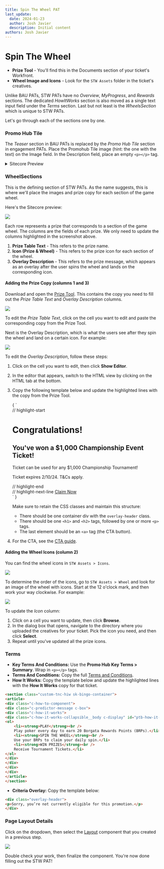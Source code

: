 ---
title: Spin The Wheel PAT
last_update:
  date: 2024-01-23
  author: Josh Javier
  description: Initial content
authors: Josh Javier
---


# Spin The Wheel

<Admonition type="info" title="Copy and assets needed">

- **Prize Tool** - You'll find this in the Documents section of your ticket's Workfront.
- **Wheel Image and Icons** - Look for the `STW Assets` folder in the ticket's creatives.

</Admonition>

Unlike BAU PATs, STW PATs have no *Overview*, *MyProgress*, and *Rewards* sections. The dedicated *HowItWorks* section is also moved as a single text input field under the *Terms* section. Last but not least is the *WheelsSection* which is unique to STW PATs.

Let's go through each of the sections one by one.

### Promo Hub Tile

The *Teaser* section in BAU PATs is replaced by the *Promo Hub Tile* section in engagement PATs. Place the Promohub Tile image (hint: the one with the text) on the Image field. In the Description field, place an empty `<p></p>` tag.

<details>
  <summary>Sitecore Preview</summary>
  ![](https://res.cloudinary.com/dlfu36fiw/image/upload/v1709887490/builds/pat-eds-engagement/ip0grykcq5byxpoaktjn.png)  
</details>

### WheelSections

This is the defining section of STW PATs. As the name suggests, this is where we'll place the images and prize copy for each section of the game wheel.

Here's the Sitecore preview:

![](https://res.cloudinary.com/dlfu36fiw/image/upload/v1709887490/builds/pat-eds-engagement/m7tecqx1rgabxnq21z6q.png)

Each row represents a prize that corresponds to a section of the game wheel. The columns are the fields of each prize. We only need to update the columns highlighted in the screenshot above.

1. **Prize Table Text** - This refers to the prize name.
2. **Icon (Prize & Wheel)** - This refers to the prize icon for each section of the wheel.
3. **Overlay Description** - This refers to the prize message, which appears as an overlay after the user spins the wheel and lands on the corresponding icon.

#### Adding the Prize Copy (columns 1 and 3)

Download and open the [Prize Tool](documents#prize-tool). This contains the copy you need to fill out the *Prize Table Text* and *Overlay Description* columns.

![](https://res.cloudinary.com/dlfu36fiw/image/upload/v1709887489/builds/pat-eds-engagement/gviphbaitv69oduuzwev.png)

To edit the *Prize Table Text*, click on the cell you want to edit and paste the corresponding copy from the Prize Tool.

Next is the Overlay Description, which is what the users see after they spin the wheel and land on a certain icon. For example:

![](https://res.cloudinary.com/dlfu36fiw/image/upload/v1709887489/builds/pat-eds-engagement/z6eyq5pvx2fmupumzrz2.jpg)

To edit the *Overlay Description*, follow these steps:

1. Click on the cell you want to edit, then click **Show Editor**.
2. In the editor that appears, switch to the HTML view by clicking on the HTML tab at the bottom.
3. Copy the following template below and update the highlighted lines with the copy from the Prize Tool.

   <CodeBlock language="html" showLineNumbers className="my-4">
     {
      `<div class="overlay-header">
   // highlight-start
   <h1 class="mb-1 mt-0">Congratulations!</h1>
   <h2 class="mb-2 mt-1">You've won a $1,000 Championship Event Ticket!</h2>
   <p class="mb-2">Ticket can be used for any $1,000 Championship Tournament!</p>
   <p class="mb-2">Ticket expires 2/10/24. T&amp;Cs apply.</p>
   // highlight-end
   <div class="mt-2">
   // highlight-next-line
   <a rel="noopener noreferrer" class="btn btn-primary" href="!!M2.Promo/offers/p/poker">Claim Now</a>
   </div>
   </div>`
     }
   </CodeBlock>

   Make sure to retain the CSS classes and maintain this structure:
   - There should be one container div with the `overlay-header` class.
   - There should be one `<h1>` and `<h2>` tags, followed by one or more `<p>` tags.
   - The last element should be an `<a>` tag (the CTA button).

4. For the CTA, see the [CTA guide](https://coralracing-my.sharepoint.com/:x:/g/personal/krisha_manalo_entaingroup_com/EfvRGdc4sN5MiwcmKjBu55wBGvjTEIDYp-1XEU-iLJkGXA).

#### Adding the Wheel Icons (column 2)

You can find the wheel icons in `STW Assets > Icons`.

![](https://res.cloudinary.com/dlfu36fiw/image/upload/v1709887553/builds/pat-eds-engagement/a4wp3blkx4b697mj2xmy.png)

To determine the order of the icons, go to `STW Assets > Wheel` and look for an image of the wheel with icons. Start at the 12 o'clock mark, and then work your way clockwise. For example:

![](https://res.cloudinary.com/dlfu36fiw/image/upload/v1709887490/builds/pat-eds-engagement/fljjbir9ylqnorxokadk.png)

To update the *Icon* column:

1. Click on a cell you want to update, then click **Browse**.
2. In the dialog box that opens, navigate to the directory where you uploaded the creatives for your ticket. Pick the icon you need, and then click **Select**.
3. Repeat until you've updated all the prize icons.

### Terms

- **Key Terms And Conditions:** Use the **Promo Hub Key Terms > Summary**. Wrap in `<p></p>` tags.
- **Terms And Conditions:** Copy the full [Terms and Conditions](documents#terms-and-conditions).
- **How It Works:** Copy the template below and update the highlighted lines with the **How It Works** copy for that ticket.

```html {8-13} showLineNumbers
<section class="custom-tnc-hiw sk-bingo-container">
<article>
<div class="c-how-to-component">
<div class="c-predictor-message c-box">
<div class="c-how-it-works">
<div class="c-how-it-works-collapsible__body c-display" id="ptb-how-it-works__desc">
<ol>
    <li><strong>PLAY</strong><br />
    Play poker every day to earn 20 Borgata Rewards Points (BRPs).</li>
    <li><strong>SPIN THE WHEEL</strong><br />
    Use your BRPs to claim your daily spin.</li>
    <li><strong>WIN PRIZES</strong><br />
    Receive Tournament Tickets.</li>
</ol>
</div>
</div>
</div>
</div>
</article>
</section>
```

- **Criteria Overlay:** Copy the template below:

```html
<div class="overlay-header">
<p>Sorry, you’re not currently eligible for this promotion.</p>
</div>
```

### Page Layout Details

Click on the dropdown, then select the [Layout](engagements-stw) component that you created in a previous step.

![](https://res.cloudinary.com/dlfu36fiw/image/upload/v1709887553/builds/pat-eds-engagement/myjyhqgwbrcu7iz89ynz.png)

Double check your work, then finalize the component. You're now done filling out the STW PAT!